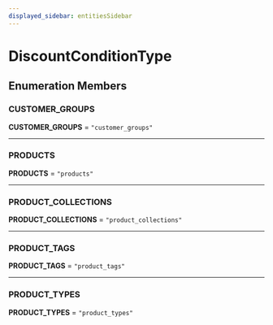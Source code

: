 ```yaml
---
displayed_sidebar: entitiesSidebar
---
```



# DiscountConditionType

## Enumeration Members

### CUSTOMER\_GROUPS

 **CUSTOMER\_GROUPS** = ``"customer_groups"``

___

### PRODUCTS

 **PRODUCTS** = ``"products"``

___

### PRODUCT\_COLLECTIONS

 **PRODUCT\_COLLECTIONS** = ``"product_collections"``

___

### PRODUCT\_TAGS

 **PRODUCT\_TAGS** = ``"product_tags"``

___

### PRODUCT\_TYPES

 **PRODUCT\_TYPES** = ``"product_types"``
